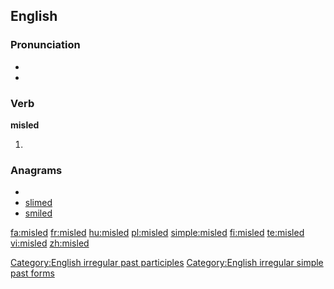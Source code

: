 ==English==

===Pronunciation===
* {{SAMPA|/%mIs"lEd/}}
* {{IPA|/ˌmɪsˈlɛd/}}

===Verb===
'''misled'''

# {{past of|mislead}}

===Anagrams===
* {{alphagram|deilms}}
* [[slimed#English|slimed]]
* [[smiled#English|smiled]]

[[Category:English irregular past participles]]
[[Category:English irregular simple past forms]]

[[fa:misled]]
[[fr:misled]]
[[hu:misled]]
[[pl:misled]]
[[simple:misled]]
[[fi:misled]]
[[te:misled]]
[[vi:misled]]
[[zh:misled]]